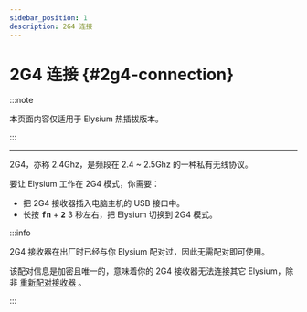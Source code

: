 ```yaml
---
sidebar_position: 1
description: 2G4 连接
---
```


# 2G4 连接 {#2g4-connection}

:::note

本页面内容仅适用于 Elysium 热插拔版本。

:::

---

2G4，亦称 2.4Ghz，是频段在 2.4 ~ 2.5Ghz 的一种私有无线协议。

要让 Elysium 工作在 2G4 模式，你需要：

* 把 2G4 接收器插入电脑主机的 USB 接口中。
* 长按 <kbd>**fn**</kbd> + <kbd>**2**</kbd> 3 秒左右，把 Elysium 切换到 2G4 模式。

:::info

2G4 接收器在出厂时已经与你 Elysium 配对过，因此无需配对即可使用。

该配对信息是加密且唯一的，意味着你的 2G4 接收器无法连接其它 Elysium，除非 [重新配对接收器](/docs-elysium/tri-mode/2g4/2g4-re-pairing) 。

:::